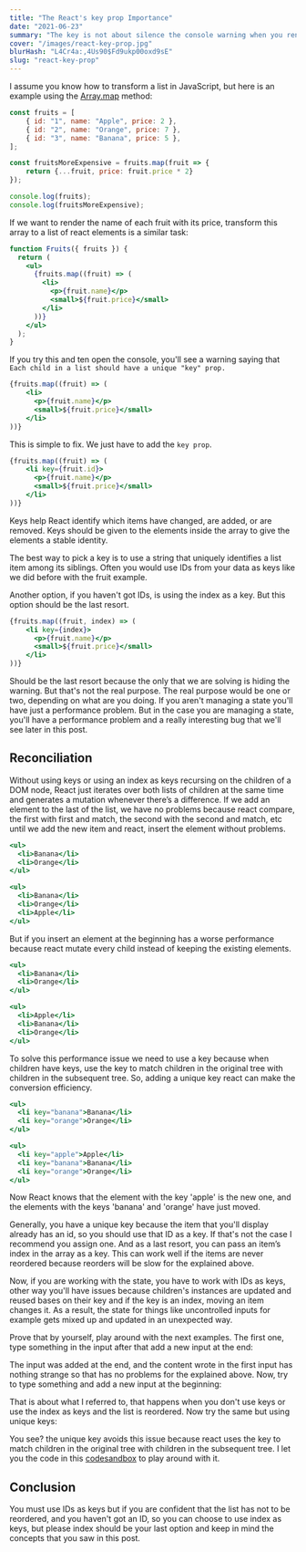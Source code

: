 ```yaml
---
title: "The React's key prop Importance"
date: "2021-06-23"
summary: "The key is not about silence the console warning when you render a list. Is about understand what the warning is about and the performance problems or bugs that you could cause if you don't know what happens under the hood."
cover: "/images/react-key-prop.jpg"
blurHash: "L4Cr4a:,4Us90$Fd9ukp00oxd9sE"
slug: "react-key-prop"
---
```


I assume you know how to transform a list in JavaScript, but here is an example using the [Array.map](https://developer.mozilla.org/en-US/docs/Web/JavaScript/Reference/Global_Objects/Array/map) method:

```jsx
const fruits = [
    { id: "1", name: "Apple", price: 2 },
    { id: "2", name: "Orange", price: 7 },
    { id: "3", name: "Banana", price: 5 },
];

const fruitsMoreExpensive = fruits.map(fruit => {
    return {...fruit, price: fruit.price * 2}
});

console.log(fruits);
console.log(fruitsMoreExpensive);
```

If we want to render the name of each fruit with its price, transform this array to a list of react elements is a similar task:

```jsx
function Fruits({ fruits }) {
  return (
    <ul>
      {fruits.map((fruit) => (
        <li>
          <p>{fruit.name}</p>
          <small>${fruit.price}</small>
        </li>
      ))}
    </ul>
  );
}
```

If you try this and ten open the console, you'll see a warning saying that `Each child in a list should have a unique "key" prop.`

```jsx
{fruits.map((fruit) => (
	<li>
	  <p>{fruit.name}</p>
	  <small>${fruit.price}</small>
	</li>
))}
```

This is simple to fix. We just have to add the `key prop`.

```jsx
{fruits.map((fruit) => (
	<li key={fruit.id}>
	  <p>{fruit.name}</p>
	  <small>${fruit.price}</small>
	</li>
))}
```

Keys help React identify which items have changed, are added, or are removed. Keys should be given to the elements inside the array to give the elements a stable identity.

The best way to pick a key is to use a string that uniquely identifies a list item among its siblings. Often you would use IDs from your data as keys like we did before with the fruit example.

Another option, if you haven't got IDs, is using the index as a key. But this option should be the last resort. 

```jsx
{fruits.map((fruit, index) => (
	<li key={index}>
	  <p>{fruit.name}</p>
	  <small>${fruit.price}</small>
	</li>
))}
```

Should be the last resort because the only that we are solving is hiding the warning. But that's not the real purpose. The real purpose would be one or two, depending on what are you doing. If you aren't managing a state you'll have just a performance problem. But in the case you are managing a state, you'll have a performance problem and a really interesting bug that we'll see later in this post.

## Reconciliation

Without using keys or using an index as keys recursing on the children of a DOM node, React just iterates over both lists of children at the same time and generates a mutation whenever there’s a difference. If we add an element to the last of the list, we have no problems because react compare, the first with first and match, the second with the second and match, etc until we add the new item and react, insert the element without problems.

```jsx
<ul>
  <li>Banana</li>
  <li>Orange</li>
</ul>

<ul>
  <li>Banana</li>
  <li>Orange</li>
  <li>Apple</li>
</ul>
```

But if you insert an element at the beginning has a worse performance because react mutate every child instead of keeping the existing elements.

```jsx
<ul>
  <li>Banana</li>
  <li>Orange</li>
</ul>

<ul>
  <li>Apple</li>
  <li>Banana</li>
  <li>Orange</li>
</ul>
```

To solve this performance issue we need to use a key because when children have keys, use the key to match children in the original tree with children in the subsequent tree. So, adding a unique key react can make the conversion efficiency.

```jsx
<ul>
  <li key="banana">Banana</li>
  <li key="orange">Orange</li>
</ul>

<ul>
  <li key="apple">Apple</li>
  <li key="banana">Banana</li>
  <li key="orange">Orange</li>
</ul>
```

Now React knows that the element with the key 'apple' is the new one, and the elements with the keys 'banana' and 'orange' have just moved.

Generally, you have a unique key because the item that you'll display already has an id, so you should use that ID as a key. If that's not the case I recommend you assign one. And as a last resort, you can pass an item’s index in the array as a key. This can work well if the items are never reordered because reorders will be slow for the explained above.

Now, if you are working with the state, you have to work with IDs as keys, other way you'll have issues because children's instances are updated and reused bases on their key and if the key is an index, moving an item changes it. As a result, the state for things like uncontrolled inputs for example gets mixed up and updated in an unexpected way. 

Prove that by yourself, play around with the next examples. The first one, type something in the input after that add a new input at the end:

<IndexKeyToTheEnd />

The input was added at the end, and the content wrote in the first input has nothing strange so that has no problems for the explained above. Now, try to type something and add a new input at the beginning:

<IndexKeyToStart />

That is about what I referred to, that happens when you don't use keys or use the index as keys and the list is reordered. Now try the same but using unique keys:

<IDKeyToStart />

You see? the unique key avoids this issue because react uses the key to match children in the original tree with children in the subsequent tree. I let you the code in this [codesandbox](https://codesandbox.io/s/react-lists-and-keys-smxjk?file=/index.html) to play around with it.

## Conclusion

You must use IDs as keys but if you are confident that the list has not to be reordered, and you haven't got an ID, so you can choose to use index as keys, but please index should be your last option and keep in mind the concepts that you saw in this post.
